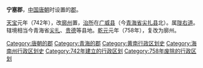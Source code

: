 '''宁塞郡'''，[[中国|中国]][[唐朝|唐朝]]时设置的[[郡|郡]]。

[[天宝_(唐朝)|天宝]]元年（742年），改[[廓州_(北周)|廓州]]置，[[治所|治所]]在[[广威县|广威县]]（今[[青海省|青海省]][[尖扎县|尖扎县]]北）。属[[陇右道|陇右道]]。辖境相当今青海省[[尖扎县|尖扎]]、[[贵德县|贵德]]等县地。[[乾元_(唐朝)|乾元]]元年（758年），复改为廓州。

{{唐朝行政区划小作品}}
[[Category:唐朝的郡|Category:唐朝的郡]]
[[Category:青海的郡|Category:青海的郡]]
[[Category:黄南行政区划史|Category:黄南行政区划史]]
[[Category:海南州行政区划史|Category:海南州行政区划史]]
[[Category:742年建立的行政区划|Category:742年建立的行政区划]]
[[Category:758年废除的行政区划|Category:758年废除的行政区划]]